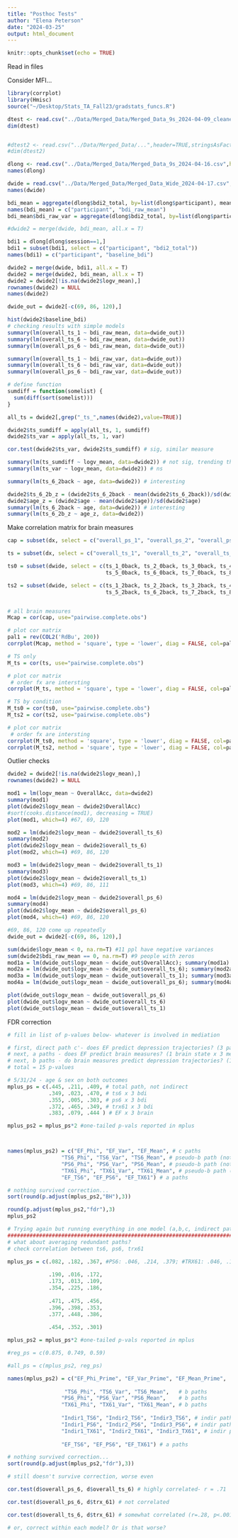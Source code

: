 ```yaml
---
title: "Posthoc Tests"
author: "Elena Peterson"
date: "2024-03-25"
output: html_document
---
```


```r
knitr::opts_chunk$set(echo = TRUE)
```

Read in files

Consider MFI...
```r
library(corrplot)
library(Hmisc)
source("~/Desktop/Stats_TA_Fall23/gradstats_funcs.R")

dtest <- read.csv("../Data/Merged_Data/Merged_Data_9s_2024-04-09_cleaned.csv",header=TRUE,stringsAsFactors = FALSE)
dim(dtest)


#dtest2 <- read.csv("../Data/Merged_Data/...",header=TRUE,stringsAsFactors = FALSE)
#dim(dtest2)

dlong <- read.csv("../Data/Merged_Data/Merged_Data_9s_2024-04-16.csv",header=TRUE,stringsAsFactors = FALSE)
names(dlong)

dwide = read.csv("../Data/Merged_Data/Merged_Data_Wide_2024-04-17.csv",stringsAsFactors = FALSE, header = TRUE)
names(dwide)

bdi_mean = aggregate(dlong$bdi2_total, by=list(dlong$participant), mean, na.rm=T)
names(bdi_mean) = c("participant", "bdi_raw_mean")
bdi_mean$bdi_raw_var = aggregate(dlong$bdi2_total, by=list(dlong$participant), var, na.rm=T)$x

#dwide2 = merge(dwide, bdi_mean, all.x = T)

bdi1 = dlong[dlong$session==1,]
bdi1 = subset(bdi1, select = c("participant", "bdi2_total"))
names(bdi1) = c("participant", "baseline_bdi")

dwide2 = merge(dwide, bdi1, all.x = T)
dwide2 = merge(dwide2, bdi_mean, all.x = T)
dwide2 = dwide2[!is.na(dwide2$logv_mean),]
rownames(dwide2) = NULL
names(dwide2)

```

```r
dwide_out = dwide2[-c(69, 86, 120),]

hist(dwide2$baseline_bdi)
# checking results with simple models
summary(lm(overall_ts_1 ~ bdi_raw_mean, data=dwide_out))
summary(lm(overall_ts_6 ~ bdi_raw_mean, data=dwide_out))
summary(lm(overall_ps_6 ~ bdi_raw_mean, data=dwide_out))

summary(lm(overall_ts_1 ~ bdi_raw_var, data=dwide_out))
summary(lm(overall_ts_6 ~ bdi_raw_var, data=dwide_out))
summary(lm(overall_ps_6 ~ bdi_raw_var, data=dwide_out))

```

```r
# define function
sumdiff = function(somelist) {
  sum(diff(sort(somelist)))
}

```

```r
all_ts = dwide2[,grep("_ts_",names(dwide2),value=TRUE)]

dwide2$ts_sumdiff = apply(all_ts, 1, sumdiff)
dwide2$ts_var = apply(all_ts, 1, var)

cor.test(dwide2$ts_var, dwide2$ts_sumdiff) # sig, similar measure

summary(lm(ts_sumdiff ~ logv_mean, data=dwide2)) # not sig, trending though
summary(lm(ts_var ~ logv_mean, data=dwide2)) # ns

summary(lm(ts_6_2back ~ age, data=dwide2)) # interesting

dwide2$ts_6_2b_z = (dwide2$ts_6_2back - mean(dwide2$ts_6_2back))/sd(dwide2$ts_6_2back)
dwide2$age_z = (dwide2$age - mean(dwide2$age))/sd(dwide2$age)
summary(lm(ts_6_2back ~ age, data=dwide2)) # interesting
summary(lm(ts_6_2b_z ~ age_z, data=dwide2))
```
Make correlation matrix for brain measures
```r
cap = subset(dx, select = c("overall_ps_1", "overall_ps_2", "overall_ps_3", "overall_ps_4", "overall_ps_5", "overall_ps_6", "overall_ps_7", "overall_ps_8", "overall_ts_1", "overall_ts_2", "overall_ts_3", "overall_ts_4", "overall_ts_5", "overall_ts_6", "overall_ts_7", "overall_ts_8" ))

ts = subset(dx, select = c("overall_ts_1", "overall_ts_2", "overall_ts_3", "overall_ts_4", "overall_ts_5", "overall_ts_6", "overall_ts_7", "overall_ts_8" ))

ts0 = subset(dwide, select = c(ts_1_0back, ts_2_0back, ts_3_0back, ts_4_0back, 
                               ts_5_0back, ts_6_0back, ts_7_0back, ts_8_0back))

ts2 = subset(dwide, select = c(ts_1_2back, ts_2_2back, ts_3_2back, ts_4_2back, 
                               ts_5_2back, ts_6_2back, ts_7_2back, ts_8_2back))


# all brain measures
Mcap = cor(cap, use="pairwise.complete.obs")

# plot cor matrix
pal1 = rev(COL2('RdBu', 200))
corrplot(Mcap, method = 'square', type = 'lower', diag = FALSE, col=pal1) # order fx are intersting

# TS only
M_ts = cor(ts, use="pairwise.complete.obs")

# plot cor matrix
 # order fx are intersting
corrplot(M_ts, method = 'square', type = 'lower', diag = FALSE, col=pal1, order = 'FPC')

# TS by condition
M_ts0 = cor(ts0, use="pairwise.complete.obs")
M_ts2 = cor(ts2, use="pairwise.complete.obs")

# plot cor matrix
 # order fx are intersting
corrplot(M_ts0, method = 'square', type = 'lower', diag = FALSE, col=pal1, order = 'FPC')
corrplot(M_ts2, method = 'square', type = 'lower', diag = FALSE, col=pal1, order = 'FPC')

```

Outlier checks
```r
dwide2 = dwide2[!is.na(dwide2$logv_mean),]
rownames(dwide2) = NULL

mod1 = lm(logv_mean ~ OverallAcc, data=dwide2)
summary(mod1)
plot(dwide2$logv_mean ~ dwide2$OverallAcc)
#sort(cooks.distance(mod1), decreasing = TRUE)
plot(mod1, which=4) #67, 69, 120

mod2 = lm(dwide2$logv_mean ~ dwide2$overall_ts_6)
summary(mod2)
plot(dwide2$logv_mean ~ dwide2$overall_ts_6)
plot(mod2, which=4) #69, 86, 120

mod3 = lm(dwide2$logv_mean ~ dwide2$overall_ts_1)
summary(mod3)
plot(dwide2$logv_mean ~ dwide2$overall_ts_1)
plot(mod3, which=4) #69, 86, 111

mod4 = lm(dwide2$logv_mean ~ dwide2$overall_ps_6)
summary(mod4)
plot(dwide2$logv_mean ~ dwide2$overall_ps_6)
plot(mod4, which=4) #69, 86, 120

#69, 86, 120 come up repeatedly
dwide_out = dwide2[-c(69, 86, 120),]

sum(dwide$logv_mean < 0, na.rm=T) #11 ppl have negative variances
sum(dwide2$bdi_raw_mean == 0, na.rm=T) #9 people with zeros
mod1a = lm(dwide_out$logv_mean ~ dwide_out$OverallAcc); summary(mod1a) # still sig.
mod2a = lm(dwide_out$logv_mean ~ dwide_out$overall_ts_6); summary(mod2a) #ns
mod3a = lm(dwide_out$logv_mean ~ dwide_out$overall_ts_1); summary(mod3a) #ns
mod4a = lm(dwide_out$logv_mean ~ dwide_out$overall_ps_6); summary(mod4a) #ns

plot(dwide_out$logv_mean ~ dwide_out$overall_ps_6)
plot(dwide_out$logv_mean ~ dwide_out$overall_ts_6)
plot(dwide_out$logv_mean ~ dwide_out$overall_ts_1)
```



FDR correction
```r
# fill in list of p-values below- whatever is involved in mediation

# first, direct path c'- does EF predict depression trajectories? (3 paths)
# next, a paths - does EF predict brain measures? (1 brain state x 3 measures x 1 predictor = 3)
# next, b paths - do brain measures predict depression trajectories? (1 brain state x 3 measures x 3 outcomes = 9)
# total = 15 p-values

# 5/31/24 - age & sex on both outcomes
mplus_ps = c(.445, .211, .409, # total path, not indirect
             .349, .023, .470, # ts6 x 3 bdi
             .355, .005, .303, # ps6 x 3 bdi
             .372, .465, .349, # trx61 x 3 bdi
             .383, .079, .444 ) # EF x 3 brain

mplus_ps2 = mplus_ps*2 #one-tailed p-vals reported in mplus



names(mplus_ps2) = c("EF_Phi", "EF_Var", "EF_Mean", # c paths
                 "TS6_Phi", "TS6_Var", "TS6_Mean", # pseudo-b path (not controlling for x)
                 "PS6_Phi", "PS6_Var", "PS6_Mean", # pseudo-b path (not controlling for x)
                 "TX61_Phi", "TX61_Var", "TX61_Mean", # pseudo-b path (not controlling for x)
                 "EF_TS6", "EF_PS6", "EF_TX61") # a paths

# nothing survived correction...
sort(round(p.adjust(mplus_ps2,"BH"),3))

round(p.adjust(mplus_ps2,"fdr"),3)
mplus_ps2
```


```r

# Trying again but running everything in one model (a,b,c, indirect paths):
############################################################################
# what about averaging redundant paths?
# check correlation between ts6, ps6, trx61

mplus_ps = c(.082, .182, .367, #PS6: .046, .214, .379; #TRX61: .046, .173, .407; 
             
             .190, .016, .172, 
             .173, .013, .109,
             .354, .225, .186,
              
             .471, .475, .456, 
             .396, .398, .353,
             .377, .448, .386,
             
             .454, .352, .301)

mplus_ps2 = mplus_ps*2 #one-tailed p-vals reported in mplus

#reg_ps = c(0.875, 0.749, 0.59)

#all_ps = c(mplus_ps2, reg_ps)

names(mplus_ps2) = c("EF_Phi_Prime", "EF_Var_Prime", "EF_Mean_Prime",   # c' paths- just use one?
                 
                  "TS6_Phi", "TS6_Var", "TS6_Mean",   # b paths
                 "PS6_Phi", "PS6_Var", "PS6_Mean",    # b paths
                 "TX61_Phi", "TX61_Var", "TX61_Mean", # b paths
                 
                 "Indir1_TS6", "Indir2_TS6", "Indir3_TS6", # indir paths
                 "Indir1_PS6", "Indir2_PS6", "Indir3_PS6", # indir paths
                 "Indir1_TX61", "Indir2_TX61", "Indir3_TX61", # indir paths
                 
                 "EF_TS6", "EF_PS6", "EF_TX61") # a paths

# nothing survived correction...
sort(round(p.adjust(mplus_ps2,"fdr"),3))

# still doesn't survive correction, worse even

cor.test(d$overall_ps_6, d$overall_ts_6) # highly correlated- r = .71

cor.test(d$overall_ps_6, d$trx_61) # not correlated

cor.test(d$overall_ts_6, d$trx_61) # somewhat correlated (r=.28, p<.001)

# or, correct within each model? Or is that worse?
```
